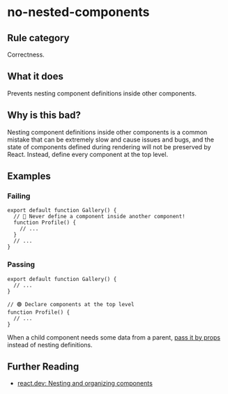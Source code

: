 # no-nested-components

## Rule category

Correctness.

## What it does

Prevents nesting component definitions inside other components.

## Why is this bad?

Nesting component definitions inside other components is a common mistake that can be extremely slow and cause issues and bugs, and the state of components defined during rendering will not be preserved by React. Instead, define every component at the top level.

## Examples

### Failing

```tsx {3-5}
export default function Gallery() {
  // 🔴 Never define a component inside another component!
  function Profile() {
    // ...
  }
  // ...
}
```

### Passing

```tsx
export default function Gallery() {
  // ...
}

// 🟢 Declare components at the top level
function Profile() {
  // ...
}
```

When a child component needs some data from a parent, [pass it by props](https://react.dev/learn/passing-props-to-a-component) instead of nesting definitions.

## Further Reading

- [react.dev: Nesting and organizing components](https://react.dev/learn/your-first-component#nesting-and-organizing-components)
